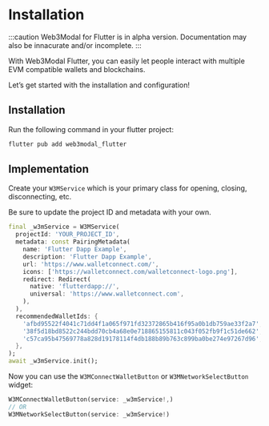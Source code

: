 
# Installation

:::caution
Web3Modal for Flutter is in alpha version. Documentation may also be innacurate and/or incomplete.
:::

With Web3Modal Flutter, you can easily let people interact with multiple EVM compatible wallets and blockchains.

Let’s get started with the installation and configuration!

<CloudBanner />

## Installation

Run the following command in your flutter project:

```bash
flutter pub add web3modal_flutter
```

## Implementation

Create your `W3MService` which is your primary class for opening, closing, disconnecting, etc.

Be sure to update the project ID and metadata with your own.

```dart
final _w3mService = W3MService(
  projectId: 'YOUR_PROJECT_ID',
  metadata: const PairingMetadata(
    name: 'Flutter Dapp Example',
    description: 'Flutter Dapp Example',
    url: 'https://www.walletconnect.com/',
    icons: ['https://walletconnect.com/walletconnect-logo.png'],
    redirect: Redirect(
      native: 'flutterdapp://',
      universal: 'https://www.walletconnect.com',
    ),
  ),
  recommendedWalletIds: {
    'afbd95522f4041c71dd4f1a065f971fd32372865b416f95a0b1db759ae33f2a7',
    '38f5d18bd8522c244bdd70cb4a68e0e718865155811c043f052fb9f1c51de662',
    'c57ca95b47569778a828d19178114f4db188b89b763c899ba0be274e97267d96',
  },
);
await _w3mService.init();
```

Now you can use the `W3MConnectWalletButton` or `W3MNetworkSelectButton` widget:

```dart
W3MConnectWalletButton(service: _w3mService!,)
// OR
W3MNetworkSelectButton(service: _w3mService!)
```